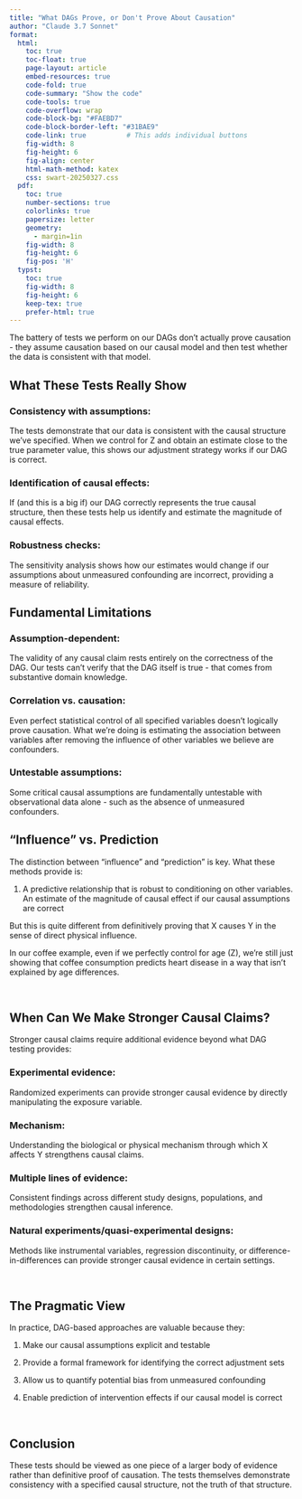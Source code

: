 ```yaml
---
title: "What DAGs Prove, or Don't Prove About Causation"
author: "Claude 3.7 Sonnet"
format: 
  html:
    toc: true
    toc-float: true
    page-layout: article
    embed-resources: true
    code-fold: true
    code-summary: "Show the code"
    code-tools: true
    code-overflow: wrap
    code-block-bg: "#FAEBD7"
    code-block-border-left: "#31BAE9"
    code-link: true          # This adds individual buttons
    fig-width: 8
    fig-height: 6
    fig-align: center
    html-math-method: katex
    css: swart-20250327.css
  pdf:
    toc: true
    number-sections: true
    colorlinks: true
    papersize: letter
    geometry:
      - margin=1in
    fig-width: 8
    fig-height: 6
    fig-pos: 'H'
  typst:
    toc: true
    fig-width: 8
    fig-height: 6
    keep-tex: true
    prefer-html: true
---
```




The battery of tests we perform on our DAGs don't actually prove causation - they assume causation based on our causal model and then test whether the data is consistent with that model.
<br>

## What These Tests Really Show

### Consistency with assumptions: 

The tests demonstrate that our data is consistent with the causal structure we've specified. When we control for Z and obtain an estimate close to the true parameter value, this shows our adjustment strategy works if our DAG is correct.

### Identification of causal effects: 

If (and this is a big if) our DAG correctly represents the true causal structure, then these tests help us identify and estimate the magnitude of causal effects.

### Robustness checks: 

The sensitivity analysis shows how our estimates would change if our assumptions about unmeasured confounding are incorrect, providing a measure of reliability.
<br>

## Fundamental Limitations

### Assumption-dependent: 

The validity of any causal claim rests entirely on the correctness of the DAG. Our tests can't verify that the DAG itself is true - that comes from substantive domain knowledge.


### Correlation vs. causation: 

Even perfect statistical control of all specified variables doesn't logically prove causation. What we're doing is estimating the association between variables after removing the influence of other variables we believe are confounders.

### Untestable assumptions: 

Some critical causal assumptions are fundamentally untestable with observational data alone - such as the absence of unmeasured confounders.
<br>

## "Influence" vs. Prediction

The distinction between "influence" and "prediction" is key. What these methods provide is:

1.  A predictive relationship that is robust to conditioning on other variables.  
An estimate of the magnitude of causal effect if our causal assumptions are correct

But this is quite different from definitively proving that X causes Y in the sense of direct physical influence. 

In our coffee example, even if we perfectly control for age (Z), we're still just showing that coffee consumption predicts heart disease in a way that isn't explained by age differences.

<br>

## When Can We Make Stronger Causal Claims?

Stronger causal claims require additional evidence beyond what DAG testing provides:

### Experimental evidence: 

Randomized experiments can provide stronger causal evidence by directly manipulating the exposure variable.


### Mechanism: 

Understanding the biological or physical mechanism through which X affects Y strengthens causal claims.


### Multiple lines of evidence: 

Consistent findings across different study designs, populations, and methodologies strengthen causal inference.


### Natural experiments/quasi-experimental designs: 

Methods like instrumental variables, regression discontinuity, or difference-in-differences can provide stronger causal evidence in certain settings.

<br>

## The Pragmatic View

In practice, DAG-based approaches are valuable because they:

1.  Make our causal assumptions explicit and testable

1.  Provide a formal framework for identifying the correct adjustment sets

1.  Allow us to quantify potential bias from unmeasured confounding

1.  Enable prediction of intervention effects if our causal model is correct

<br>


## Conclusion

These tests should be viewed as one piece of a larger body of evidence rather than definitive proof of causation.  The tests themselves demonstrate consistency with a specified causal structure, not the truth of that structure.


